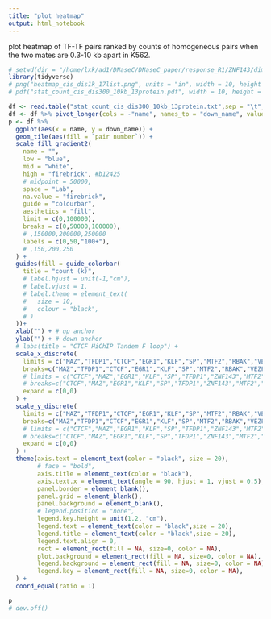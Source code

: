 ---
title: "plot heatmap"
output: html_notebook
---

plot heatmap of TF-TF pairs ranked by counts of homogeneous pairs when the two mates are 0.3-10 kb apart in K562. 


```{r}
# setwd(dir = "/home/lxk/ad1/DNaseC/DNaseC_paper/response_R1/ZNF143/dimerization/K562/heatmap/dist_300-10kb/")
library(tidyverse)
# png("heatmap_cis_dis1k_17list.png", units = "in", width = 10, height = 10, res = 300, bg = "transparent")
# pdf("stat_count_cis_dis300_10kb_13protein.pdf", width = 10, height = 10, bg = "transparent")

df <- read.table("stat_count_cis_dis300_10kb_13protein.txt",sep = "\t", header = T)
df <- df %>% pivot_longer(cols = -"name", names_to = "down_name", values_to = "pair number")
p <- df %>%
  ggplot(aes(x = name, y = down_name)) +
  geom_tile(aes(fill = `pair number`)) +
  scale_fill_gradient2(
    name = "",
    low = "blue",
    mid = "white",
    high = "firebrick", #b12425
    # midpoint = 50000,
    space = "Lab",
    na.value = "firebrick",
    guide = "colourbar",
    aesthetics = "fill",
    limit = c(0,100000),
    breaks = c(0,50000,100000),
    # ,150000,200000,250000
    labels = c(0,50,"100+"),
    # ,150,200,250
  ) +
  guides(fill = guide_colorbar(
    title = "count (k)",
    # label.hjust = unit(-1,"cm"),
    # label.vjust = 1,
    # label.theme = element_text(
    #   size = 10,
    #   colour = "black",
    # )
  ))+
  xlab("") + # up anchor
  ylab("") + # down anchor
  # labs(title = "CTCF HiChIP Tandem F loop") +
  scale_x_discrete(
    limits = c("MAZ","TFDP1","CTCF","EGR1","KLF","SP","MTF2","RBAK","VEZF1","E2F4","CDC5L","ZNF143","ZFP69B"),
    breaks=c("MAZ","TFDP1","CTCF","EGR1","KLF","SP","MTF2","RBAK","VEZF1","E2F4","CDC5L","ZNF143","ZFP69B"),
    # limits = c("CTCF","MAZ","EGR1","KLF","SP","TFDP1","ZNF143","MTF2","E2F4","CDC5L","RBAK","VEZF1","ZFP69B"),
    # breaks=c("CTCF","MAZ","EGR1","KLF","SP","TFDP1","ZNF143","MTF2","E2F4","CDC5L","RBAK","VEZF1","ZFP69B"),
    expand = c(0,0)
  ) +
  scale_y_discrete(
    limits = c("MAZ","TFDP1","CTCF","EGR1","KLF","SP","MTF2","RBAK","VEZF1","E2F4","CDC5L","ZNF143","ZFP69B"),
    breaks=c("MAZ","TFDP1","CTCF","EGR1","KLF","SP","MTF2","RBAK","VEZF1","E2F4","CDC5L","ZNF143","ZFP69B"),
    # limits = c("CTCF","MAZ","EGR1","KLF","SP","TFDP1","ZNF143","MTF2","E2F4","CDC5L","RBAK","VEZF1","ZFP69B"),
    # breaks=c("CTCF","MAZ","EGR1","KLF","SP","TFDP1","ZNF143","MTF2","E2F4","CDC5L","RBAK","VEZF1","ZFP69B"),
    expand = c(0,0)
  ) +
  theme(axis.text = element_text(color = "black", size = 20), 
        # face = "bold",
        axis.title = element_text(color = "black"),
        axis.text.x = element_text(angle = 90, hjust = 1, vjust = 0.5),
        panel.border = element_blank(), 
        panel.grid = element_blank(),
        panel.background = element_blank(), 
        # legend.position = "none",
        legend.key.height = unit(1.2, "cm"), 
        legend.text = element_text(color = "black",size = 20),
        legend.title = element_text(color = "black",size = 20),
        legend.text.align = 0,
        rect = element_rect(fill = NA, size=0, color = NA),
        plot.background = element_rect(fill = NA, size=0, color = NA),
        legend.background = element_rect(fill = NA, size=0, color = NA),
        legend.key = element_rect(fill = NA, size=0, color = NA),
  ) +
  coord_equal(ratio = 1)

p
# dev.off()
```
